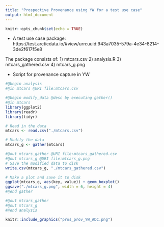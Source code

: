 ```yaml
---
title: "Prospective Provenance using YW for a test use case"
output: html_document
---
```


```r
knitr::opts_chunk$set(echo = TRUE)
```
* A test use case package: https://test.arcticdata.io/#view/urn:uuid:943a7035-579a-4e34-8214-3de2f617f5e8

The package consists of:
1) mtcars.csv
2) analysis.R
3) mtcars_gathered.csv
4) mtcars_g.png


* Script for provenance capture in YW
```r
#@begin analysis
#@in mtcars @URI file:mtcars.csv

#@begin modify_data @desc by executing gather()
#@in mtcars
library(ggplot2)
library(readr)
library(tidyr)

# Read in the data
mtcars <- read.csv("./mtcars.csv")

# Modify the data
mtcars_g <- gather(mtcars)

#@out mtcars_gather @URI file:mtcars_gathered.csv
#@out mtcars_g @URI file:mtcars_g.png
# Save the modified data to disk
write.csv(mtcars_g, "./mtcars_gathered.csv")

# Make a plot and save it to disk
ggplot(mtcars_g, aes(key, value)) + geom_boxplot()
ggsave("./mtcars_g.png", width = 6, height = 4)
#@end gather

#@out mtcars_gather
#@out mtcars_g
#@end analysis
```

```r
knitr::include_graphics("pros_prov_YW_ADC.png")
```
